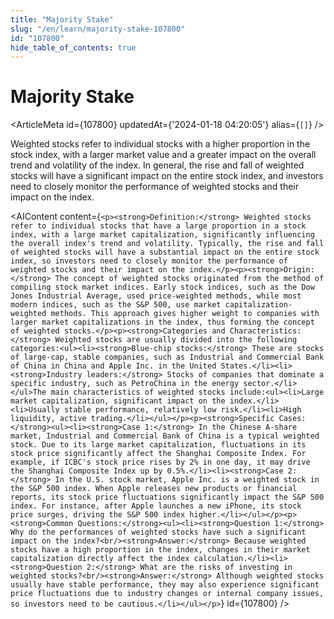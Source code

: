```yaml
---
title: "Majority Stake"
slug: "/en/learn/majority-stake-107800"
id: "107800"
hide_table_of_contents: true
---
```



# Majority Stake

<ArticleMeta id={107800} updatedAt={'2024-01-18 04:20:05'} alias={`[]`} />
<div className='border-solid border-b border-t-0 my-4 border-[var(--ifm-color-gray-300)]' />

Weighted stocks refer to individual stocks with a higher proportion in the stock index, with a larger market value and a greater impact on the overall trend and volatility of the index. In general, the rise and fall of weighted stocks will have a significant impact on the entire stock index, and investors need to closely monitor the performance of weighted stocks and their impact on the index.

<AIContent content={`<p><strong>Definition:</strong> Weighted stocks refer to individual stocks that have a large proportion in a stock index, with a large market capitalization, significantly influencing the overall index's trend and volatility. Typically, the rise and fall of weighted stocks will have a substantial impact on the entire stock index, so investors need to closely monitor the performance of weighted stocks and their impact on the index.</p><p><strong>Origin:</strong> The concept of weighted stocks originated from the method of compiling stock market indices. Early stock indices, such as the Dow Jones Industrial Average, used price-weighted methods, while most modern indices, such as the S&P 500, use market capitalization-weighted methods. This approach gives higher weight to companies with larger market capitalizations in the index, thus forming the concept of weighted stocks.</p><p><strong>Categories and Characteristics:</strong> Weighted stocks are usually divided into the following categories:<ul><li><strong>Blue-chip stocks:</strong> These are stocks of large-cap, stable companies, such as Industrial and Commercial Bank of China in China and Apple Inc. in the United States.</li><li><strong>Industry leaders:</strong> Stocks of companies that dominate a specific industry, such as PetroChina in the energy sector.</li></ul>The main characteristics of weighted stocks include:<ul><li>Large market capitalization, significant impact on the index.</li><li>Usually stable performance, relatively low risk.</li><li>High liquidity, active trading.</li></ul></p><p><strong>Specific Cases:</strong><ul><li><strong>Case 1:</strong> In the Chinese A-share market, Industrial and Commercial Bank of China is a typical weighted stock. Due to its large market capitalization, fluctuations in its stock price significantly affect the Shanghai Composite Index. For example, if ICBC's stock price rises by 2% in one day, it may drive the Shanghai Composite Index up by 0.5%.</li><li><strong>Case 2:</strong> In the U.S. stock market, Apple Inc. is a weighted stock in the S&P 500 index. When Apple releases new products or financial reports, its stock price fluctuations significantly impact the S&P 500 index. For instance, after Apple launches a new iPhone, its stock price surges, driving the S&P 500 index higher.</li></ul></p><p><strong>Common Questions:</strong><ul><li><strong>Question 1:</strong> Why do the performances of weighted stocks have such a significant impact on the index?<br/><strong>Answer:</strong> Because weighted stocks have a high proportion in the index, changes in their market capitalization directly affect the index calculation.</li><li><strong>Question 2:</strong> What are the risks of investing in weighted stocks?<br/><strong>Answer:</strong> Although weighted stocks usually have stable performance, they may also experience significant price fluctuations due to industry changes or internal company issues, so investors need to be cautious.</li></ul></p>`} id={107800} />
